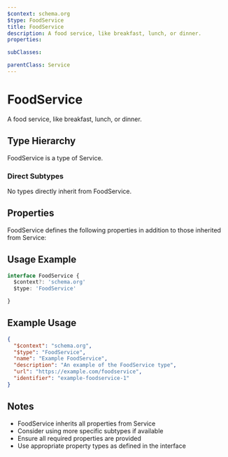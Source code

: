 ```yaml
---
$context: schema.org
$type: FoodService
title: FoodService
description: A food service, like breakfast, lunch, or dinner.
properties:

subClasses:

parentClass: Service
---
```


# FoodService

A food service, like breakfast, lunch, or dinner.

## Type Hierarchy

FoodService is a type of Service.

### Direct Subtypes

No types directly inherit from FoodService.

## Properties

FoodService defines the following properties in addition to those inherited from Service:



## Usage Example

```typescript
interface FoodService {
  $context?: 'schema.org'
  $type: 'FoodService'

}
```

## Example Usage

```json
{
  "$context": "schema.org",
  "$type": "FoodService",
  "name": "Example FoodService",
  "description": "An example of the FoodService type",
  "url": "https://example.com/foodservice",
  "identifier": "example-foodservice-1"
}
```

## Notes

- FoodService inherits all properties from Service
- Consider using more specific subtypes if available
- Ensure all required properties are provided
- Use appropriate property types as defined in the interface

